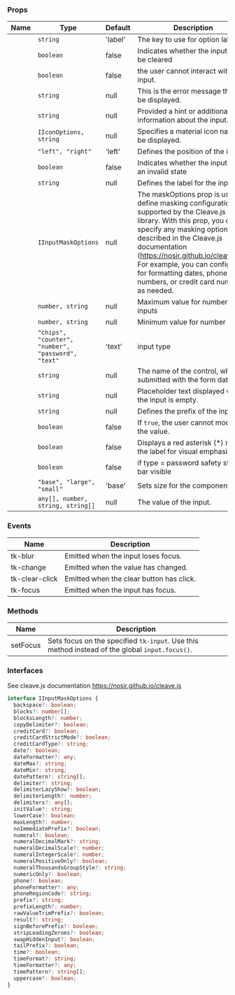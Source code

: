 
### Props

| Name | Type | Default | Description |
| ---- | ---- | ------- | ----------- |
| <TkBadge label="chipLabelKey" variant="primary" size="large" type="filledlight"/> | <code>string</code> | 'label' | The key to use for option labels |
| <TkBadge label="clearable" variant="primary" size="large" type="filledlight"/> | <code>boolean</code> | false | Indicates whether the input can be cleared |
| <TkBadge label="disabled" variant="primary" size="large" type="filledlight"/> | <code>boolean</code> | false | the user cannot interact with the input. |
| <TkBadge label="error" variant="primary" size="large" type="filledlight"/> | <code>string</code> | null | This is the error message that will be displayed. |
| <TkBadge label="hint" variant="primary" size="large" type="filledlight"/> | <code>string</code> | null | Provided a hint or additional information about the input. |
| <TkBadge label="icon" variant="primary" size="large" type="filledlight"/> | <code>IIconOptions, string</code> | null | Specifies a material icon name to be displayed. |
| <TkBadge label="iconPosition" variant="primary" size="large" type="filledlight"/> | <code>"left", "right"</code> | 'left' | Defines the position of the icon. |
| <TkBadge label="invalid" variant="primary" size="large" type="filledlight"/> | <code>boolean</code> | false | Indicates whether the input is in an invalid state |
| <TkBadge label="label" variant="primary" size="large" type="filledlight"/> | <code>string</code> | null | Defines the label for the input. |
| <TkBadge label="maskOptions" variant="primary" size="large" type="filledlight"/> | <code>IInputMaskOptions</code> | null | The maskOptions prop is used to define masking configurations supported by the Cleave.js library. With this prop, you can specify any masking options described in the Cleave.js documentation (https://nosir.github.io/cleave.js/). For example, you can configure it for formatting dates, phone numbers, or credit card numbers as needed. |
| <TkBadge label="max" variant="primary" size="large" type="filledlight"/> | <code>number, string</code> | null | Maximum value for number inputs |
| <TkBadge label="min" variant="primary" size="large" type="filledlight"/> | <code>number, string</code> | null | Minimum value for number inputs |
| <TkBadge label="mode" variant="primary" size="large" type="filledlight"/> | <code>"chips", "counter", "number", "password", "text"</code> | 'text' | input type |
| <TkBadge label="name" variant="primary" size="large" type="filledlight"/> | <code>string</code> | null | The name of the control, which is submitted with the form data. |
| <TkBadge label="placeholder" variant="primary" size="large" type="filledlight"/> | <code>string</code> | null | Placeholder text displayed when the input is empty. |
| <TkBadge label="pre" variant="primary" size="large" type="filledlight"/> | <code>string</code> | null | Defines the prefix of the input; |
| <TkBadge label="readonly" variant="primary" size="large" type="filledlight"/> | <code>boolean</code> | false | If `true`, the user cannot modify the value. |
| <TkBadge label="showAsterisk" variant="primary" size="large" type="filledlight"/> | <code>boolean</code> | false | Displays a red asterisk (*) next to the label for visual emphasis. |
| <TkBadge label="showSafetyStatus" variant="primary" size="large" type="filledlight"/> | <code>boolean</code> | false | if type = password safety status bar visible |
| <TkBadge label="size" variant="primary" size="large" type="filledlight"/> | <code>"base", "large", "small"</code> | 'base' | Sets size for the component. |
| <TkBadge label="value" variant="primary" size="large" type="filledlight"/> | <code>any[], number, string, string[]</code> | null | The value of the input. |

### Events

| Name | Description |
| ---- | ----------- |
| tk-blur | Emitted when the input loses focus. |
| tk-change | Emitted when the value has changed. |
| tk-clear-click | Emitted when the clear button has click. |
| tk-focus | Emitted when the input has focus. |

### Methods

| Name | Description |
| ---- | ----------- |
| setFocus | Sets focus on the specified `tk-input`. Use this method instead of the global `input.focus()`. |

### Interfaces

See cleave.js documentation https://nosir.github.io/cleave.js

```typescript
interface IInputMaskOptions {
  backspace?: boolean;
  blocks?: number[];
  blocksLength?: number;
  copyDelimiter?: boolean;
  creditCard?: boolean;
  creditCardStrictMode?: boolean;
  creditCardType?: string;
  date?: boolean;
  dateFormatter?: any;
  dateMax?: string;
  dateMin?: string;
  datePattern?: string[];
  delimiter?: string;
  delimiterLazyShow?: boolean;
  delimiterLength?: number;
  delimiters?: any[];
  initValue?: string;
  lowerCase?: boolean;
  maxLength?: number;
  noImmediatePrefix?: boolean;
  numeral?: boolean;
  numeralDecimalMark?: string;
  numeralDecimalScale?: number;
  numeralIntegerScale?: number;
  numeralPositiveOnly?: boolean;
  numeralThousandsGroupStyle?: string;
  numericOnly?: boolean;
  phone?: boolean;
  phoneFormatter?: any;
  phoneRegionCode?: string;
  prefix?: string;
  prefixLength?: number;
  rawValueTrimPrefix?: boolean;
  result?: string;
  signBeforePrefix?: boolean;
  stripLeadingZeroes?: boolean;
  swapHiddenInput?: boolean;
  tailPrefix?: boolean;
  time?: boolean;
  timeFormat?: string;
  timeFormatter?: any;
  timePattern?: string[];
  uppercase?: boolean;
}
```

